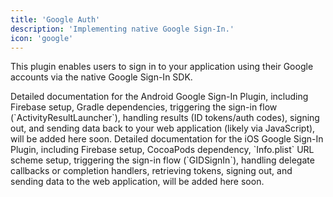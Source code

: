 ```yaml
---
title: 'Google Auth'
description: 'Implementing native Google Sign-In.'
icon: 'google'
---
```


This plugin enables users to sign in to your application using their Google accounts via the native Google Sign-In SDK.

<Tabs>
 <Tab title="Android">
    <Info>
    Detailed documentation for the Android Google Sign-In Plugin, including Firebase setup, Gradle dependencies, triggering the sign-in flow (`ActivityResultLauncher`), handling results (ID tokens/auth codes), signing out, and sending data back to your web application (likely via JavaScript), will be added here soon.
    </Info>
 </Tab>
 <Tab title="iOS">
    <Info>
    Detailed documentation for the iOS Google Sign-In Plugin, including Firebase setup, CocoaPods dependency, `Info.plist` URL scheme setup, triggering the sign-in flow (`GIDSignIn`), handling delegate callbacks or completion handlers, retrieving tokens, signing out, and sending data to the web application, will be added here soon.
    </Info>
 </Tab>
</Tabs>